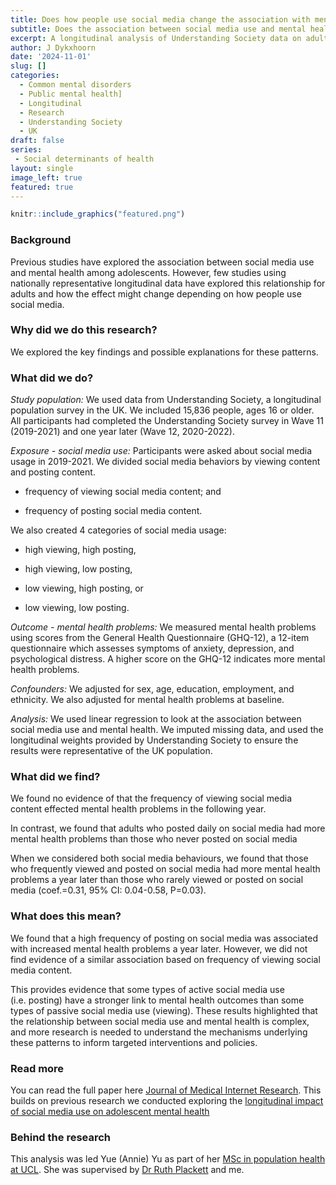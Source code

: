 ```yaml
---
title: Does how people use social media change the association with mental health? 
subtitle: Does the association between social media use and mental health change depending on how people use social media? 
excerpt: A longitudinal analysis of Understanding Society data on adults in the UK
author: J Dykxhoorn
date: '2024-11-01'
slug: []
categories:
  - Common mental disorders
  - Public mental health]
  - Longitudinal
  - Research
  - Understanding Society
  - UK
draft: false
series:
 - Social determinants of health
layout: single
image_left: true
featured: true
---
```


```r
knitr::include_graphics("featured.png")
```

### Background

Previous studies have explored the association between social media use and mental health among adolescents. However, few studies using nationally representative longitudinal data have explored this relationship for adults and how the effect might change depending on how people use social media. 


### Why did we do this research?
We explored the key findings and possible explanations for these patterns. 

### What did we do?
*Study population:* We used data from Understanding Society, a longitudinal population survey in the UK. We included 15,836 people, ages 16 or older. All participants had completed the Understanding Society survey in Wave 11 (2019-2021) and one year later (Wave 12, 2020-2022). 

*Exposure - social media use:* Participants were asked about social media usage in 2019-2021. We divided social media behaviors by viewing content and posting content. 

+ frequency of viewing social media content; and 

+ frequency of posting social media content.

We also created 4 categories of social media usage:

+  high viewing, high posting,

+  high viewing, low posting, 

+  low viewing, high posting, or

+ low viewing, low posting.


*Outcome - mental health problems:* We measured mental health problems using scores from the General Health Questionnaire (GHQ-12), a 12-item questionnaire which assesses symptoms of anxiety, depression, and psychological distress. A higher score on the GHQ-12 indicates more mental health problems.  

*Confounders:* We adjusted for sex, age, education, employment, and ethnicity. We also adjusted for mental health problems at baseline. 

*Analysis:* We used linear regression to look at the association between social media use and mental health. We imputed missing data, and used the longitudinal weights provided by Understanding Society to ensure the results were representative of the UK population.  


### What did we find?

We found no evidence of that the frequency of viewing social media content effected mental health problems in the following year. 

In contrast, we found that adults who posted daily on social media had more mental health problems than those who never posted on social media 

When we considered both social media behaviours, we found that those who frequently viewed and posted on social media had more mental health problems a year later than those who rarely viewed or posted on social media (coef.=0.31, 95% CI: 0.04-0.58, P=0.03). 




### What does this mean?

We found that a high frequency of posting on social media was associated with increased mental health problems a year later. However, we did not find evidence of a similar association based on frequency of viewing social media content. 

This provides evidence that some types of active social media use (i.e. posting) have a stronger link to mental health outcomes than some types of passive social media use (viewing). These results highlighted that the relationship between social media use and mental health is complex, and more research is needed to understand the mechanisms underlying these patterns to inform targeted interventions and policies. 


### Read more

You can read the full paper here [Journal of Medical Internet Research](https://pubmed.ncbi.nlm.nih.gov/39476374/). This builds on previous research we conducted exploring the [longitudinal impact of social media use on adolescent mental health](https://www.mentalhealthepi.com/blog/2023-social-media/)


### Behind the research

This analysis was led Yue (Annie) Yu as part of her [MSc in population health at UCL](https://www.ucl.ac.uk/prospective-students/graduate/taught-degrees/population-health-msc). She was supervised by [Dr Ruth Plackett](https://profiles.ucl.ac.uk/54768-ruth-plackett) and me.
